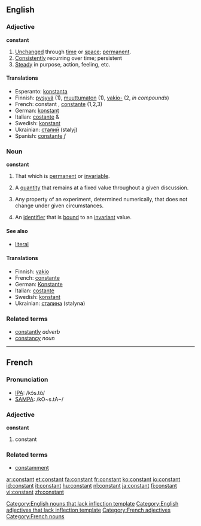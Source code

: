 ==English==

===Adjective===
'''constant'''
# [[unchanged|Unchanged]] through [[time]] or [[space]]; [[permanent]].
# [[consistently|Consistently]] recurring over time; persistent
# [[steady|Steady]] in purpose, action, feeling, etc.

====Translations====
*Esperanto: [[konstanta]]
*Finnish: [[pysyvä]] (1), [[muuttumaton]] (1), [[vakio-]] (2, ''in compounds'')
*French: constant {{m}}, [[constante]] {{f}} (1,2,3)
*German: [[konstant]]
*Italian: [[costante]] {{m}} & {{f}}
*Swedish: [[konstant]]
*Ukrainian: [[сталий]] {{m}} (st'''a'''lyj)
*Spanish: [[constante]] ''f''

===Noun===
'''constant'''
# That which is [[permanent]] or [[invariable]].
# {{algebra}} A [[quantity]] that remains at a fixed value throughout a given discussion.
# {{science}} Any property of an experiment, determined numerically, that does not change under given circumstances.
# {{computing}} An [[identifier]] that is [[bound]] to an [[invariant]] value.

====See also====

* {{computing}} [[literal]]

====Translations====
*Finnish: [[vakio]]
*French: [[constante]] {{f}}
*German: [[Konstante]] {{f}}
*Italian: [[costante]] {{f}}
*Swedish: [[konstant]] {{c}}
*Ukrainian: [[сталина]] {{f}} (stalyn'''a''')

===Related terms===
* [[constantly]] ''adverb''
* [[constancy]] ''noun''
----

==French==

===Pronunciation===
*[[w:IPA|IPA]]: /kɔ̃s.tɑ̃/
*[[w:SAMPA|SAMPA]]: /kO~s.tA~/

===Adjective===
{{fr-infl-adj|sm=constant|sf=constante|pm=constants|pf=constantes|smp=kɔ̃s.tɑ̃|sfp=kɔ̃s.tɑ̃t|pmp=kɔ̃s.tɑ̃|pfp=kɔ̃s.tɑ̃t}}
'''constant'''

# constant

===Related terms===
* [[constamment]]

[[Category:English nouns that lack inflection template]]
[[Category:English adjectives that lack inflection template]]
[[Category:French adjectives]]
[[Category:French nouns]]

[[ar:constant]]
[[et:constant]]
[[fa:constant]]
[[fr:constant]]
[[ko:constant]]
[[io:constant]]
[[id:constant]]
[[it:constant]]
[[hu:constant]]
[[nl:constant]]
[[ja:constant]]
[[fi:constant]]
[[vi:constant]]
[[zh:constant]]